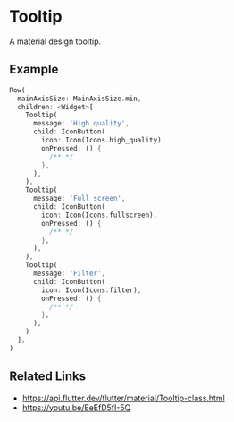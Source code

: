 
<Meta of={TooltipStories} />

# Tooltip

A material design tooltip.

<YouTubeVideoPlayer videoId="EeEfD5fI-5Q" />

## Example

```dart liveslice=Tooltip
Row(
  mainAxisSize: MainAxisSize.min,
  children: <Widget>[
    Tooltip(
      message: 'High quality',
      child: IconButton(
        icon: Icon(Icons.high_quality),
        onPressed: () {
          /** */
        },
      ),
    ),
    Tooltip(
      message: 'Full screen',
      child: IconButton(
        icon: Icon(Icons.fullscreen),
        onPressed: () {
          /** */
        },
      ),
    ),
    Tooltip(
      message: 'Filter',
      child: IconButton(
        icon: Icon(Icons.filter),
        onPressed: () {
          /** */
        },
      ),
    )
  ],
)
```

## Related Links

- https://api.flutter.dev/flutter/material/Tooltip-class.html
- https://youtu.be/EeEfD5fI-5Q
